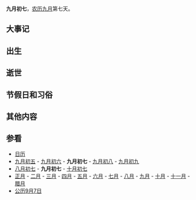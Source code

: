 {{Lunar09Calendar}}
'''九月初七'''，[[农历|农历]][[九月_(农历)|九月]]第七天。

==大事记==

==出生==

==逝世==

==节假日和习俗==

==其他内容==

==参看==
*[[历史上的今天|日历]]
*[[九月初五|九月初五]] - [[九月初六|九月初六]] - '''九月初七''' - [[九月初八|九月初八]] - [[九月初九|九月初九]]
*[[八月初七|八月初七]] - '''九月初七''' - [[十月初七|十月初七]]
*[[正月|正月]] - [[二月_(农历)|二月]] - [[三月_(农历)|三月]] - [[四月_(农历)|四月]] - [[五月_(农历)|五月]] - [[六月_(农历)|六月]] - [[七月_(农历)|七月]] - [[八月_(农历)|八月]] - [[九月_(农历)|九月]] - [[十月_(农历)|十月]] - [[十一月_(农历)|十一月]] - [[腊月|腊月]]
*[[公历|公历]][[9月7日|9月7日]]